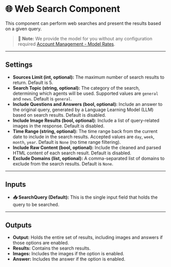 # 🌐 Web Search Component

This component can perform web searches and present the results based on a given query.

> 📝 **Note:** We provide the model for you without any configuration required [Account Management - Model Rates](account_management/modelRates).

<Arcade  src="https://demo.arcade.software/yGvNUREteuUqZ7ryFPAW?embed&embed_mobile=tab&embed_desktop=inline&show_copy_link=true" title="WebSearch | SmythOS" />

---

## Settings

- **Sources Limit (int, optional):** The maximum number of search results to return. Default is 5.
- **Search Topic (string, optional):** The category of the search, determining which agents will be used. Supported values are `general` and `news`. Default is `general`.
- **Include Questions and Answers (bool, optional):** Include an answer to the original query, generated by a Language Learning Model (LLM) based on search results. Default is disabled.
- **Include Image Results (bool, optional):** Include a list of query-related images in the response. Default is disabled.
- **Time Range (string, optional):** The time range back from the current date to include in the search results. Accepted values are `day`, `week`, `month`, `year`. Default is `None` (no time range filtering).
- **Include Raw Content (bool, optional):** Include the cleaned and parsed HTML content of each search result. Default is disabled.
- **Exclude Domains (list<string/>, optional):** A comma-separated list of domains to exclude from the search results. Default is `None`.

---

## Inputs

- **📥 SearchQuery (Default):** This is the single input field that holds the query to be searched.

---

## Outputs

- **Output:** Holds the entire set of results, including images and answers if those options are enabled.
- **Results:** Contains the search results.
- **Images:** Includes the images if the option is enabled.
- **Answer:** Includes the answer if the option is enabled.